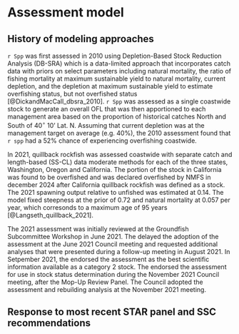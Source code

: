 # Assessment model

## History of modeling approaches

`r Spp` was first assessed in 2010 using Depletion-Based Stock Reduction Analysis (DB-SRA) which is a data-limited approach that incorporates catch data with priors on select parameters including natural mortality, the ratio of fishing mortality at maximum sustainable yield to natural mortality, current depletion, and the depletion at maximum sustainable yield to estimate overfishing status, but not overfished status [@DickandMacCall_dbsra_2010]. `r Spp` was assessed as a single coastwide stock to generate an overall OFL that was then apportioned to each management area based on the proportion of historical catches North and South of 40$^\circ$ 10' Lat. N. Assuming that current depletion was at the management target on average (e.g. 40%), the 2010 assessment found that `r spp` had a 52% chance of experiencing overfishing coastwide. 

In 2021, quillback rockfish was assessed coastwide with separate catch and length-based (SS-CL) data moderate methods for each of the three states, Washington, Oregon and California. The portion of the stock in California was found to be overfished and was declared overfished by NMFS in december 2024 after California quillback rockfish was defined as a stock. The 2021 spawning output relative to unfished was estimated at 0.14.  The model fixed steepness at the prior of 0.72 and natural mortality at 0.057 per year, which corresonds to a maximum age of 95 years [@Langseth_quillback_2021]. 

The 2021 assessment was initially reviewed at the \gls{ssc} Groundfish Subcommittee Workshop in June 2021. The \gls{pfmc} delayed the adoption of the assessment at the June 2021 Council meeting and requested additional analyses that were presented during a follow-up meeting in August 2021. In Setpember 2021, the \gls{ssc} endorsed the assessment as the best scientific information available as a category 2 stock. The \gls{ssc} endorsed the assessment for use in stock status determination during the November 2021 Council meeting, after the Mop-Up Review Panel. The Council adopted the assessment and rebuilding analysis at the November 2021 meeting. 




## Response to most recent STAR panel and SSC recommendations  {#star-recs}

<!-- Response to the most recent previous STAR panel and SSC recommendations for remedying deficiencies in the most recent previous full assessment. This is not required for an update assessment.  
Is this required if there are no "deficiencies"? -->